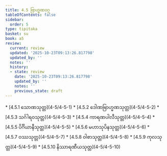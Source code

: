 ```yaml
---
title: 4.5 ဗြာဟ္မဏဝဂ္ဂ
tableOfContents: false
sidebar:
  order: 5
type: tipitaka
basket: su
book: a5
review:
  current: review
  updated: '2025-10-23T09:13:26.817798'
  updated_by: ''
  notes: ''
  history:
  - state: review
    date: '2025-10-23T09:13:26.817798'
    updated_by: ''
    notes: ''
    previous_state: draft
---
```



<ReviewStatus review={frontmatter.review} showDetails={true} />

<HypothesisAnnotation frontmatter={frontmatter} />

<DynamicBreadcrumb />



<TableOfContents book="a5" section="4.5">
* [4.5.1 သောဏသုတ္တ](4-5/4-5-1)
* [4.5.2 ဒေါဏဗြာဟ္မဏသုတ္တ](4-5/4-5-2)
* [4.5.3 သင်္ဂါရဝသုတ္တ](4-5/4-5-3)
* [4.5.4 ကာရဏပါလီသုတ္တ](4-5/4-5-4)
* [4.5.5 ပိင်္ဂိယာနီသုတ္တ](4-5/4-5-5)
* [4.5.6 မဟာသုပိနသုတ္တ](4-5/4-5-6)
* [4.5.7 ဝဿသုတ္တ](4-5/4-5-7)
* [4.5.8 ဝါစာသုတ္တ](4-5/4-5-8)
* [4.5.9 ကုလသုတ္တ](4-5/4-5-9)
* [4.5.10 နိဿာရဏီယသုတ္တ](4-5/4-5-10)
</TableOfContents>
